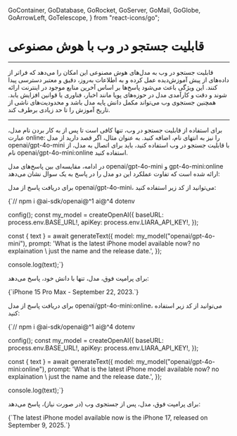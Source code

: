   GoContainer,
  GoDatabase,
  GoRocket,
  GoServer,
  GoMail,
  GoGlobe,
  GoArrowLeft,
  GoTelescope,
} from "react-icons/go";


<Layout>
<Head>
<title>مستندات قابلیت جستجو در وب با AI - لیارا</title>
<meta property="og:title" content="مستندات خدمات رایانش ابری لیارا" />
<meta property="og:description" content="مستندات مربوط به معرفی قابلیت جستجو در وب با مدل‌های سرویس هوش مصنوعی لیارا و نحوه استفاده از این قابلیت"  />
</Head>


# قابلیت جستجو در وب با هوش مصنوعی
<hr className="mb-2" />

قابلیت جستجو در وب به مدل‌های هوش مصنوعی این امکان را می‌دهد که فراتر از داده‌های از پیش آموزش‌دیده عمل کرده و به اطلاعات به‌روز، دقیق و معتبر دسترسی پیدا کنند. این ویژگی باعث می‌شود پاسخ‌ها بر اساس آخرین منابع موجود در اینترنت ارائه شوند و دقت و کارآمدی مدل در حوزه‌های پویا مانند اخبار، فناوری یا قوانین افزایش یابد. همچنین جستجوی وب می‌تواند مکمل دانش پایه مدل باشد و محدودیت‌های ناشی از تاریخ آموزش را تا حد زیادی برطرف کند.
<hr className="mb-2" />

<Section id='enabling-websearch' title='فعال‌سازی قابلیت جستجو در وب در مدل' />

برای استفاده از قابلیت جستجو در وب، تنها کافی است تا پس از به کار بردن نام مدل، عبارت <Important>online:</Important> را نیز به انتهای نام، اضافه کنید. به عنوان مثال، اگر قصد دارید از مدل <Important>openai/gpt-4o-mini</Important> با قابلیت جستجو در وب استفاده کنید، باید برای اتصال به مدل، از نام <Important>openai/gpt-4o-mini:online</Important> استفاده کنید.
<div className="h-4" />


در ادامه، مقایسه‌ای بین پاسخ‌های مدل <Important>openai/gpt-4o-mini</Important> و <Important>gpt-4o-mini:online</Important> ارائه شده است که تفاوت عملکرد این دو مدل را در پاسخ به یک سوال نشان می‌دهد:

<Section id='model-response-without-websearch' title='پاسخ مدل بدون استفاده از قابلیت وب‌سرچ' headingTag="h3" />

برای دریافت پاسخ از مدل <Important>openai/gpt-4o-mini</Important>، می‌توانید از کد زیر استفاده کنید:

<div className="h-2" />
<div dir='ltr'>
    <Highlight className="js">
        {`// npm i @ai-sdk/openai@^1 ai@^4 dotenv


config();
const my_model = createOpenAI({
  baseURL: process.env.BASE_URL!,
  apiKey: process.env.LIARA_API_KEY!,
});

const { text } = await generateText({
    model: my_model("openai/gpt-4o-mini"),
    prompt: 'What is the latest iPhone model available now? no explaination \\
    just the name and the release date.',
});

console.log(text);`}
    </Highlight>
</div>
<div className="h-2" />

برای پرامپت فوق، مدل، تنها با دانش خود، پاسخ می‌دهد:

<div className="h-2" />
<div dir='ltr'>
    <Highlight className="txt">
        {`iPhone 15 Pro Max - September 22, 2023.`}
    </Highlight>
</div>

<Section id='model-response-with-websearch' title='پاسخ مدل با استفاده از قابلیت وب‌سرچ' headingTag="h3" />

برای دریافت پاسخ از مدل <Important>openai/gpt-4o-mini:online</Important>، می‌توانید از کد زیر استفاده کنید:

<div className="h-2" />
<div dir='ltr'>
    <Highlight className="js">
        {`// npm i @ai-sdk/openai@^1 ai@^4 dotenv


config();
const my_model = createOpenAI({
  baseURL: process.env.BASE_URL!,
  apiKey: process.env.LIARA_API_KEY!,
});

const { text } = await generateText({
    model: my_model("openai/gpt-4o-mini:online"),
    prompt: 'What is the latest iPhone model available now? no explaination \\
    just the name and the release date.',
});

console.log(text);`}
    </Highlight>
</div>
<div className="h-2" />

برای پرامپت فوق، مدل، پس از جستجوی وب (در صورت نیاز)، پاسخ می‌دهد:

<div className="h-2" />
<div dir='ltr'>
    <Highlight className="text">
        {`The latest iPhone model available now is the iPhone 17, released on September 9, 2025.`}
    </Highlight>
</div>
<div className="h-2" />

</Layout>